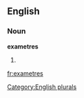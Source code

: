 ==English==

===Noun===
'''exametres'''

# {{plural of|[[exametre]]}}

[[Category:English plurals]]

[[fr:exametres]]